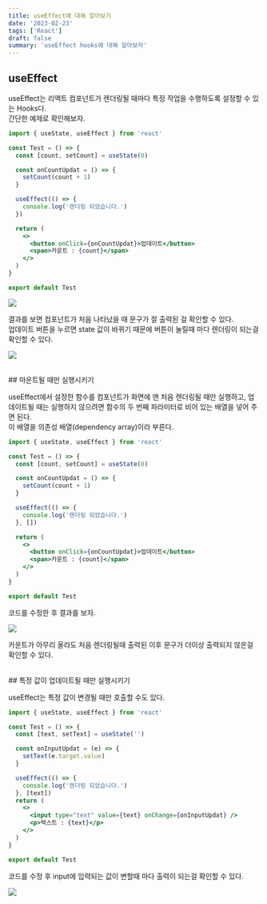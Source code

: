 ```yaml
---
title: useEffect에 대해 알아보기
date: '2023-02-23'
tags: ['React']
draft: false
summary: 'useEffect hooks에 대해 알아보자'
---
```


## useEffect

useEffect는 리액트 컴포넌트가 렌더링될 때마다 특정 작업을 수행하도록 설정할 수 있는 Hooks다.<br />
간단한 예제로 확인해보자.

```jsx
import { useState, useEffect } from 'react'

const Test = () => {
  const [count, setCount] = useState(0)

  const onCountUpdat = () => {
    setCount(count + 1)
  }

  useEffect(() => {
    console.log('렌더링 되었습니다.')
  })

  return (
    <>
      <button onClick={onCountUpdat}>업데이트</button>
      <span>카운트 : {count}</span>
    </>
  )
}

export default Test
```

![](/static/images/rendering.png)

결과를 보면 컴포넌트가 처음 나타났을 때 문구가 잘 출력된 걸 확인할 수 있다. <br />
업데이트 버튼을 누르면 state 값이 바뀌기 때문에 버튼이 눌릴때 마다 렌더링이 되는걸 확인할 수 있다.

![](/static/images/rendering2.png)

<br />
## 마운트될 때만 실행시키기

useEffect에서 설정한 함수를 컴포넌트가 화면에 맨 처음 렌더링될 때만 실행하고, 업데이트될 때는
실행하지 않으려면 함수의 두 번째 파라미터로 비어 있는 배열을 넣어 주면 된다. <br /> 이 배열을 의존성 배열(dependency array)이라 부른다.

```jsx
import { useState, useEffect } from 'react'

const Test = () => {
  const [count, setCount] = useState(0)

  const onCountUpdat = () => {
    setCount(count + 1)
  }

  useEffect(() => {
    console.log('렌더링 되었습니다.')
  }, [])

  return (
    <>
      <button onClick={onCountUpdat}>업데이트</button>
      <span>카운트 : {count}</span>
    </>
  )
}

export default Test
```

코드를 수정한 후 결과를 보자.

![](/static/images/rendering3.png)

카운트가 아무리 올라도 처음 렌더링될때 출력된 이후 문구가 더이상 출력되지 않은걸 확인할 수 있다.

<br />
## 특정 값이 업데이트될 때만 실행시키기

useEffect는 특정 값이 변경될 때만 호출할 수도 있다.

```jsx
import { useState, useEffect } from 'react'

const Test = () => {
  const [text, setText] = useState('')

  const onInputUpdat = (e) => {
    setText(e.target.value)
  }

  useEffect(() => {
    console.log('렌더링 되었습니다.')
  }, [text])
  return (
    <>
      <input type="text" value={text} onChange={onInputUpdat} />
      <p>텍스트 : {text}</p>
    </>
  )
}

export default Test
```

코드를 수정 후 input에 입력되는 값이 변할때 마다 출력이 되는걸 확인할 수 있다.

![](/static/images/rendering4.png)
